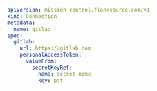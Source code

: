 
```yaml
apiVersion: mission-control.flanksource.com/v1
kind: Connection
metadata:
  name: gitlab
spec:
  gitlab:
    url: https://gitlab.com
    personalAccessToken:
      valueFrom:
        secretKeyRef:
          name: secret-name
          key: pat
```
